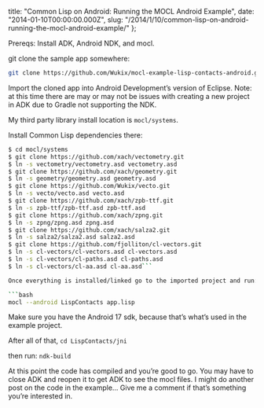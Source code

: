   title:
    "Common Lisp on Android: Running the MOCL Android Example",
  date: "2014-01-10T00:00:00.000Z",
  slug:
    "/2014/1/10/common-lisp-on-android-running-the-mocl-android-example/"
};

Prereqs: Install ADK, Android NDK, and mocl.

git clone the sample app somewhere:

```bash
git clone https://github.com/Wukix/mocl-example-lisp-contacts-android.git
```

Import the cloned app into Android Development’s version of
Eclipse. Note: at this time there are may or may not be
issues with creating a new project in ADK due to Gradle not
supporting the NDK.

My third party library install location is `mocl/systems`.

Install Common Lisp dependencies there:

````bash
$ cd mocl/systems
$ git clone https://github.com/xach/vectometry.git
$ ln -s vectometry/vectometry.asd vectometry.asd
$ git clone https://github.com/xach/geometry.git
$ ln -s geometry/geometry.asd geometry.asd
$ git clone https://github.com/Wukix/vecto.git
$ ln -s vecto/vecto.asd vecto.asd
$ git clone https://github.com/xach/zpb-ttf.git
$ ln -s zpb-ttf/zpb-ttf.asd zpb-ttf.asd
$ git clone https://github.com/xach/zpng.git
$ ln -s zpng/zpng.asd zpng.asd
$ git clone https://github.com/xach/salza2.git
$ ln -s salza2/salza2.asd salza2.asd
$ git clone https://github.com/fjolliton/cl-vectors.git
$ ln -s cl-vectors/cl-vectors.asd cl-vectors.asd
$ ln -s cl-vectors/cl-paths.asd cl-paths.asd
$ ln -s cl-vectors/cl-aa.asd cl-aa.asd```

Once everything is installed/linked go to the imported project and run:

```bash
mocl --android LispContacts app.lisp
````

Make sure you have the Android 17 sdk, because that’s what’s
used in the example project.

After all of that, `cd LispContacts/jni`

then run: `ndk-build`

At this point the code has compiled and you’re good to go.
You may have to close ADK and reopen it to get ADK to see
the mocl files. I might do another post on the code in the
example… Give me a comment if that’s something you’re
interested in.
